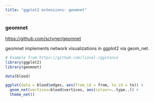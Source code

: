 ```yaml
---
title: "ggplot2 extensions: geomnet"
---
```


### geomnet
<https://github.com/sctyner/geomnet>

geomnet implements network visualizations in ggplot2 via geom_net.

```r
# Example from https://github.com/lionel-/ggstance
library(ggplot2)
library(geomnet)

data(blood)

ggplot(data = blood$edges, aes(from_id = from, to_id = to)) +
  geom_net(vertices=blood$vertices, aes(colour=..type..)) + 
  theme_net()
```
